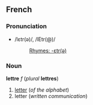 ==French==
===Pronunciation===
*/lɛtr(ə)/, /lEtr(@)/
*:[[Rhymes:French:-ɛtr(ə)|Rhymes: -ɛtr(ə)]]

===Noun===
'''lettre''' ''f'' (''plural'' '''lettres''')

#[[letter]] (''of the alphabet'')
#letter (''written communication'')